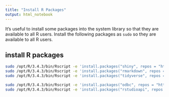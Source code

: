 ```yaml
---
title: "Install R Packages"
output: html_notebook
---
```


It's useful to install some packages into the system library so that they are available to all R users. Install the following packages as `sudo` so they are available to all R users.

## install R packages

```bash

sudo /opt/R/3.4.3/bin/Rscript -e 'install.packages("shiny", repos = "http://cran.rstudio.com/")'
sudo /opt/R/3.4.3/bin/Rscript -e 'install.packages("rmarkdown", repos = "http://cran.rstudio.com/")'
sudo /opt/R/3.4.3/bin/Rscript -e 'install.packages("tidyverse", repos = "http://cran.rstudio.com/")'

sudo /opt/R/3.4.3/bin/Rscript -e 'install.packages("odbc", repos = "http://cran.rstudio.com/")'
sudo /opt/R/3.4.3/bin/Rscript -e 'install.packages("rstudioapi", repos = "http://cran.rstudio.com/")'
```
